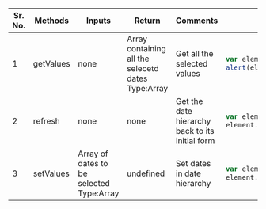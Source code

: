 <table>
<thead>
<tr>
<th>Sr. No.</th>
<th>Methods</th>
<th width="120px">Inputs</th>
<th width="120px">Return</th>
<th width="150px">Comments</th>
<th width="470px">Examples</th>
</tr>
</thead>
<tbody>
<tr>
<td>1</td>
<td>getValues</td>
<td>none</td>
<td>Array containing all the selecetd dates<br/>Type:Array</td>
<td>Get all the selected values</td>
<td>

```javascript
var element = document.getElementById("idOfElement");
alert(element.getValues());
```

</td>
</tr>
<tr>
<td>2</td>
<td>refresh</td>
<td>none</td>
<td>none</td>
<td>Get the date hierarchy back to its initial form</td>
<td>

```javascript
var element = document.getElementById("idOfElement");
element.refresh();
```

</td>
</tr>
<tr>
<td>3</td>
<td>setValues</td>
<td>Array of dates to be selected<br/>Type:Array</td>
<td>undefined</td>
<td>Set dates in date hierarchy</td>
<td>

```javascript
var element = document.getElementById("idOfElement");
element.setValues(["2/1/2020", "2/5/2020", "11/6/2020"]);
```

</td>
</tr>
</tbody>
</table>